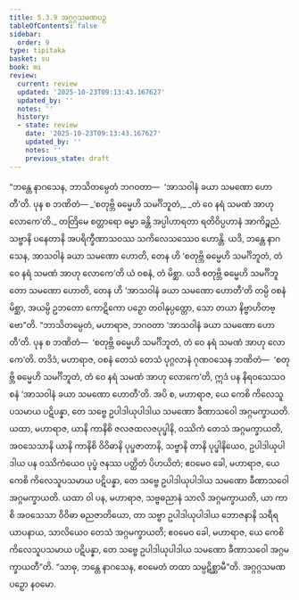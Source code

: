 ```yaml
---
title: 5.3.9 အဂ္ဂဂ္ဂသမဏပဉှ
tableOfContents: false
sidebar:
  order: 9
type: tipitaka
basket: su
book: mi
review:
  current: review
  updated: '2025-10-23T09:13:43.167627'
  updated_by: ''
  notes: ''
  history:
  - state: review
    date: '2025-10-23T09:13:43.167627'
    updated_by: ''
    notes: ''
    previous_state: draft
---
```



<ReviewStatus review={frontmatter.review} showDetails={true} />

<HypothesisAnnotation frontmatter={frontmatter} />

<DynamicBreadcrumb />

<Division number="146" book="mi" e="ch" v="28">

<Paragraph number="829" book="mi">
“ဘန္တေ နာဂသေန, ဘာသိတမ္ပေတံ ဘဂဝတာ—  ‘အာသဝါနံ ခယာ သမဏော ဟောတီ’တိ. ပုန စ ဘဏိတံ—
</Paragraph>

<Paragraph number="830" type="verses" book="mi">
_‘စတုဗ္ဘိ ဓမ္မေဟိ သမင်္ဂိဘူတံ,_  
_တံ ဝေ နရံ သမဏံ အာဟု လောကေ’တိ._  

</Paragraph>

<Paragraph number="831" book="mi">
တတြိမေ စတ္တာရော ဓမ္မာ ခန္တိ အပ္ပါဟာရတာ ရတိဝိပ္ပဟာနံ အာကိဉ္စညံ. သဗ္ဗာနိ ပနေတာနိ အပရိက္ခီဏာသဝဿ သကိလေသဿေဝ ဟောန္တိ. ယဒိ, ဘန္တေ နာဂသေန, အာသဝါနံ ခယာ သမဏော ဟောတိ, တေန ဟိ ‘စတုဗ္ဘိ ဓမ္မေဟိ သမင်္ဂိဘူတံ, တံ ဝေ နရံ သမဏံ အာဟု လောကေ’တိ ယံ ဝစနံ, တံ မိစ္ဆာ. ယဒိ စတုဗ္ဘိ ဓမ္မေဟိ သမင်္ဂိဘူတော သမဏော ဟောတိ, တေန ဟိ ‘အာသဝါနံ ခယာ သမဏော ဟောတီ’တိ တမ္ပိ ဝစနံ မိစ္ဆာ, အယမ္ပိ ဥဘတော ကောဋိကော ပဉှော တဝါနုပ္ပတ္တော, သော တယာ နိဗ္ဗာဟိတဗ္ဗော”တိ.
</Paragraph>

<Paragraph number="832" book="mi">
“ဘာသိတမ္ပေတံ, မဟာရာဇ, ဘဂဝတာ ‘အာသဝါနံ ခယာ သမဏော ဟောတီ’တိ. ပုန စ ဘဏိတံ—  ‘စတုဗ္ဘိ ဓမ္မေဟိ သမင်္ဂိဘူတံ, တံ ဝေ နရံ သမဏံ အာဟု လောကေ’တိ. တဒိဒံ, မဟာရာဇ, ဝစနံ တေသံ တေသံ ပုဂ္ဂလာနံ ဂုဏဝသေန ဘဏိတံ—  ‘စတုဗ္ဘိ ဓမ္မေဟိ သမင်္ဂိဘူတံ, တံ ဝေ နရံ သမဏံ အာဟု လောကေ’တိ, ဣဒံ ပန နိရဝသေသဝစနံ ‘အာသဝါနံ ခယာ သမဏော ဟောတီ’တိ.
</Paragraph>

<Paragraph number="833" book="mi">
အပိ စ, မဟာရာဇ, ယေ ကေစိ ကိလေသူပသမာယ ပဋိပန္နာ, တေ သဗ္ဗေ ဥပါဒါယုပါဒါယ သမဏော ခီဏာသဝေါ အဂ္ဂမက္ခာယတိ. ယထာ, မဟာရာဇ, ယာနိ ကာနိစိ ဇလဇထလဇပုပ္ဖါနိ, ဝဿိကံ တေသံ အဂ္ဂမက္ခာယတိ, အဝသေသာနိ ယာနိ ကာနိစိ ဝိဝိဓာနိ ပုပ္ဖဇာတာနိ, သဗ္ဗာနိ တာနိ ပုပ္ဖါနိယေဝ, ဥပါဒါယုပါဒါယ ပန ဝဿိကံယေဝ ပုပ္ဖံ ဇနဿ ပတ္ထိတံ ပိဟယိတံ; ဧဝမေဝ ခေါ, မဟာရာဇ, ယေ ကေစိ ကိလေသူပသမာယ ပဋိပန္နာ, တေ သဗ္ဗေ ဥပါဒါယုပါဒါယ သမဏော ခီဏာသဝေါ အဂ္ဂမက္ခာယတိ.
</Paragraph>

<Paragraph number="834" book="mi">
ယထာ ဝါ ပန, မဟာရာဇ, သဗ္ဗဓညာနံ သာလိ အဂ္ဂမက္ခာယတိ, ယာ ကာစိ အဝသေသာ ဝိဝိဓာ ဓညဇာတိယော, တာ သဗ္ဗာ ဥပါဒါယုပါဒါယ ဘောဇနာနိ သရီရယာပနာယ, သာလိယေဝ တေသံ အဂ္ဂမက္ခာယတိ; ဧဝမေဝ ခေါ, မဟာရာဇ, ယေ ကေစိ ကိလေသူပသမာယ ပဋိပန္နာ, တေ သဗ္ဗေ ဥပါဒါယုပါဒါယ သမဏော ခီဏာသဝေါ အဂ္ဂမက္ခာယတီ”တိ. “သာဓု, ဘန္တေ နာဂသေန, ဧဝမေတံ တထာ သမ္ပဋိစ္ဆာမီ”တိ.

</Paragraph>
</Division>

<Paragraph number="835" type="center" book="mi">
အဂ္ဂဂ္ဂသမဏပဉှော နဝမော.
</Paragraph>